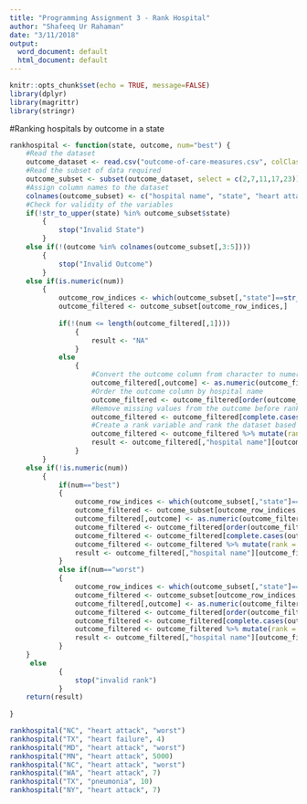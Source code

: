```yaml
---
title: "Programming Assignment 3 - Rank Hospital"
author: "Shafeeq Ur Rahaman"
date: "3/11/2018"
output:
  word_document: default
  html_document: default
---
```


```r
knitr::opts_chunk$set(echo = TRUE, message=FALSE)
library(dplyr)
library(magrittr)
library(stringr)
```
#Ranking hospitals by outcome in a state
```r
rankhospital <- function(state, outcome, num="best") {
    #Read the dataset
    outcome_dataset <- read.csv("outcome-of-care-measures.csv", colClasses = "character")
    #Read the subset of data required
    outcome_subset <- subset(outcome_dataset, select = c(2,7,11,17,23))
    #Assign column names to the dataset
    colnames(outcome_subset) <- c("hospital name", "state", "heart attack", "heart failure", "pneumonia")
    #Check for validity of the variables
    if(!str_to_upper(state) %in% outcome_subset$state)
        {
            stop("Invalid State")
        } 
    else if(!(outcome %in% colnames(outcome_subset[,3:5])))
        {
            stop("Invalid Outcome")
        }
    else if(is.numeric(num)) 
        {
            outcome_row_indices <- which(outcome_subset[,"state"]==str_to_upper(state))
            outcome_filtered <- outcome_subset[outcome_row_indices,]
            
            if(!(num <= length(outcome_filtered[,1])))
                {
                    result <- "NA"
                }
            else 
                {
                    #Convert the outcome column from character to numeric
                    outcome_filtered[,outcome] <- as.numeric(outcome_filtered[,outcome])
                    #Order the outcome column by hospital name
                    outcome_filtered <- outcome_filtered[order(outcome_filtered[,"hospital name"]),]
                    #Remove missing values from the outcome before ranking them
                    outcome_filtered <- outcome_filtered[complete.cases(outcome_filtered[,outcome]),]
                    #Create a rank variable and rank the dataset based on the outcome
                    outcome_filtered <- outcome_filtered %>% mutate(rank = rank(outcome_filtered[,outcome], na.last = TRUE, ties.method="first"))
                    result <- outcome_filtered[,"hospital name"][outcome_filtered$rank==num]
                }
        }
    else if(!is.numeric(num))
        {
            if(num=="best")
            {
                outcome_row_indices <- which(outcome_subset[,"state"]==str_to_upper(state))
                outcome_filtered <- outcome_subset[outcome_row_indices,]
                outcome_filtered[,outcome] <- as.numeric(outcome_filtered[,outcome])
                outcome_filtered <- outcome_filtered[order(outcome_filtered[,"hospital name"]),]
                outcome_filtered <- outcome_filtered[complete.cases(outcome_filtered[,outcome]),]
                outcome_filtered <- outcome_filtered %>% mutate(rank = rank(outcome_filtered[,outcome], na.last = TRUE, ties.method="first"))
                result <- outcome_filtered[,"hospital name"][outcome_filtered$rank==min(outcome_filtered$rank)]
            }
            else if(num=="worst")
            {
                outcome_row_indices <- which(outcome_subset[,"state"]==str_to_upper(state))
                outcome_filtered <- outcome_subset[outcome_row_indices,]
                outcome_filtered[,outcome] <- as.numeric(outcome_filtered[,outcome])
                outcome_filtered <- outcome_filtered[order(outcome_filtered[,"hospital name"]),]
                outcome_filtered <- outcome_filtered[complete.cases(outcome_filtered[,outcome]),]
                outcome_filtered <- outcome_filtered %>% mutate(rank = rank(outcome_filtered[,outcome], na.last = TRUE, ties.method="first"))
                result <- outcome_filtered[,"hospital name"][outcome_filtered$rank==max(outcome_filtered$rank)]
            }
    }
     else
            {
                stop("invalid rank")
            }
    return(result)
    
}
```
```r
rankhospital("NC", "heart attack", "worst")
rankhospital("TX", "heart failure", 4)
rankhospital("MD", "heart attack", "worst")
rankhospital("MN", "heart attack", 5000)
rankhospital("NC", "heart attack", "worst")
rankhospital("WA", "heart attack", 7)
rankhospital("TX", "pneumonia", 10)
rankhospital("NY", "heart attack", 7)
```


























